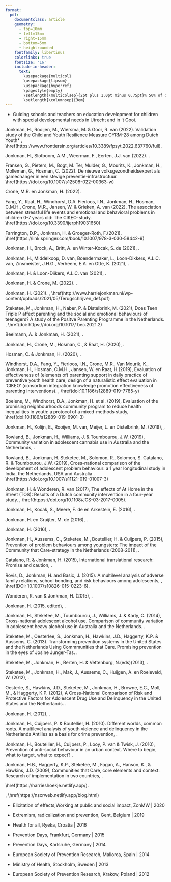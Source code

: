 ```yaml
---
format: 
  pdf: 
    documentclass: article
    geometry:
      - top=10mm
      - left=15mm
      - right=15mm
      - bottom=5mm
      - heightrounded
    fontfamily: libertinus
    colorlinks: true
    fontsize: '16'
    include-in-header: 
      text: |
        \usepackage{multicol}
        \usepackage{lipsum}
        \usepackage{hyperref}
        \pagestyle{empty}
        \setlength{\multicolsep}{2pt plus 1.0pt minus 0.75pt}% 50% of original values
        \setlength{\columnsep}{3em}
---
```

<!-- TITLE -->
\begin{huge}\begin{center}{\bf DR. HARRIE JONKMAN}\end{center}\end{huge}

<!-- CONTACT INFO -->
\begin{center}harriejonkman@xs4all.nl ∙ \href{https://cvharrie.netlify.app/}{Portfolio} ∙ \href{https://github.com/Jonkman1}{Github} ∙ \href{https://www.linkedin.com/in/harrie-jonkman-5224091a/}{LinkedIn}
\end{center}
\vspace{15pt}

<!-- EDUCATION: 1ST BULLET -->
\begin{large}
  {\bf EDUCATION}
  \vspace{3pt}
  \hrule
  \begin{multicols}{2}
    \begin{flushleft}{\bf Harvard University EdX}\end{flushleft}
    \begin{flushright}2021 -2022\end{flushright}
  \end{multicols}
  \vspace{-0.17cm}
  \begin{multicols}{2}
    \begin{flushleft}Certificate of Harvard University EdX \end{flushleft}
  \end{multicols}
  \vspace{-0.25cm}
  \textit{Courses on R basics, visualization, probability, inference  and modeling, productivity tools, wrangling, linear regression, machine learning and capstone}
\end{large}

\vspace{0.2cm}

<!-- EDUCATION: 2ND BULLET -->
\begin{large}
  \begin{multicols}{2}
    \begin{flushleft}{\bf Faculty of Psychology and Pedagogy, Vrije University of Amsterdam, Netherlands}\end{flushleft}
    \begin{flushright}2008 - 2012\end{flushright}
  \end{multicols}
  \vspace{-0.17cm}
  \begin{multicols}{2}
    \begin{flushleft}PhD\end{flushleft}
  \end{multicols}
  \vspace{-0.25cm}
  \textit{Study into the effects of the community prevention strategy Communities  that Care in the Netherlands)}
\end{large}
\vspace{3pt}


<!-- EDUCATION: 3th BULLET -->
\begin{large}
  \begin{multicols}{2}
    \begin{flushleft}{\bf NVO/Organisation of Pedagogy and Educational Studies, Netherlands}\end{flushleft}
    \begin{flushright}2001 - 2003\end{flushright}
  \end{multicols}
  \vspace{-0.17cm}
  \begin{multicols}{2}
    \begin{flushleft}MSc\end{flushleft}
  \end{multicols}
  \vspace{-0.25cm}
  \textit{General and Specialised Orthopedagogy)}
\end{large}
\vspace{3pt}

<!-- EDUCATION: 4th BULLET -->
\begin{large}
  \begin{multicols}{2}
    \begin{flushleft}{\bf University of Grongingen, Netherlands}\end{flushleft}
    \begin{flushright}1979 - 1984\end{flushright}
  \end{multicols}
  \vspace{-0.17cm}
  \begin{multicols}{2}
    \begin{flushleft}Drs, equivalent to MA\end{flushleft}
  \end{multicols}
  \vspace{-0.25cm}
  \textit{Pedagogy and Criminology)}
\end{large}
\vspace{3pt}

<!-- EDUCATION: 5th BULLET -->
\begin{large}
  \begin{multicols}{2}
    \begin{flushleft}{\bf University of Utrecht, Netherlands}\end{flushleft}
    \begin{flushright}1977 - 1979\end{flushright}
  \end{multicols}
  \vspace{-0.17cm}
  \begin{multicols}{2}
    \begin{flushleft}Bachelor\end{flushleft}
  \end{multicols}
  \vspace{-0.25cm}
  \textit{Sociology)}
\end{large}
\vspace{3pt}

<!-- SKILLS -->
\begin{large}{\bf SKILLS}
  \vspace{3pt}
  \hrule
\end{large}
\vspace{-0.16cm}
\begin{large}
**Languages and Tools** - R, Stan/WinBUGS, MLWin, Stata, Bash, Git, Github Actions, Quarto   
**Selected Coursework** - visualization, probability, inference  and modeling, productivity tools, wrangling, linear regression, multilevel analysis, Bayesian statistics, machine learning
\end{large}

<!-- Positions : -->
\begin{large}{\bf Positions}
  \vspace{3pt}
  \hrule
  \begin{large}
  \begin{multicols}{2}
    \begin{flushleft}{\bf \href{https://www.verwey-jonker.nl/}{Verwey-Jonker Institute}}\end{flushleft}
    \begin{flushright}2008-2022\end{flushright}
  \end{multicols}
  \vspace{-0.17cm}
  \begin{multicols}{2}
    \begin{flushleft}\textit{Senior Researcher}\end{flushleft}
    \begin{flushright}Utrecht\end{flushright}\end
  {multicols}
\end{large}
\vspace{-0.16cm}
* Conducting experiments and evaluations of social programs, longitudinal studies, and international comparative studies on youth.

\vspace{7pt}


\begin{large}
  \begin{multicols}{2}
    \begin{flushleft}{\bf \href{https://www.nji.nl/}{Netherlands Youth Institute}}\end{flushleft}
    \begin{flushright}1999-2007\end{flushright}
  \end{multicols}
  \vspace{-0.17cm}
  \begin{multicols}{2}
    \begin{flushleft}\textit{Senior Researcher}\end{flushleft}
    \begin{flushright}Utrecht\end{flushright}\end
  {multicols}
\end{large}
\vspace{-0.16cm}
* Implementing and guiding youth projects and programs in dozens cities, communities and schools in Netherlands, and other countries .


\vspace{7pt}


\begin{large}
  \begin{multicols}{2}
    \begin{flushleft}{\bf \href{https://www.harriejonkman.nl}{Independent}}\end{flushleft}
    \begin{flushright}2000-2003\end{flushright}
  \end{multicols}
  \vspace{-0.17cm}
  \begin{multicols}{2}
    \begin{flushleft}\textit{Clinical Researcher anti-social youngsters}\end{flushleft}
    \begin{flushright}Amsterdam\end{flushright}\end
  {multicols}
\end{large}
\vspace{-0.16cm}
* Conducting reports for juvenile courts

\vspace{7pt}


\begin{large}
  \begin{multicols}{2}
    \begin{flushleft}{\bf \href{https://www.4en5mei.nl/}{Nationaal Comité 4 en 5 mei}}\end{flushleft}
    \begin{flushright}1991-1998\end{flushright}
  \end{multicols}
  \vspace{-0.17cm}
  \begin{multicols}{2}
    \begin{flushleft}\textit{Educationalist in area of Childrens Rights, War and Peace}\end{flushleft}
    \begin{flushright}Amsterdam\end{flushright}\end
  {multicols}
\end{large}
\vspace{-0.16cm}
* Developing, guiding and funding youth projects and programs for schools, musea and youth organisations on second world war, wars and human rights


\vspace{7pt}


\begin{large}
  \begin{multicols}{2}
    \begin{flushleft}{\bf \href{https://gsf.nl/}{Gooise Scholen Federatie}}\end{flushleft}
    \begin{flushright}1986-1990\end{flushright}
  \end{multicols}
  \vspace{-0.17cm}
  \begin{multicols}{2}
    \begin{flushleft}\textit{Educationalist in Special Education}\end{flushleft}
    \begin{flushright}Utrecht and 't Gooi\end{flushright}\end
  {multicols}
\end{large}
\vspace{-0.16cm}
* Guiding schools and teachers on education development for children with special developmental needs in Utrecht and in 't Gooi.  


\vspace{7pt}


\begin{large}
  \begin{multicols}{2}
    \begin{flushleft}{\bf \href{https://www.rug.nl/rechten/organisatie/vakgroepen/straf-cri/onderwijs}{Universiteit van Groningen, vakgroep Criminologie}}\end{flushleft}
    \begin{flushright}1981-1984\end{flushright}
  \end{multicols}
  \vspace{-0.17cm}
  \begin{multicols}{2}
    \begin{flushleft}\textit{Researcher}\end{flushleft}
    \begin{flushright}Utrecht\end{flushright}\end
  {multicols}
\end{large}
\vspace{-0.16cm}
* Conducting research on development of criminal and anti-behaviour in the contexts of family, school and friends and their societal perspective.


\vspace{7pt}


\begin{large}{\bf Other Positions}
  \vspace{3pt}
  \hrule

  \begin{multicols}{2}
    \begin{flushleft}{\bf \href{https://stwt.nl/}{Stichting Westelijke Tuinsteden, Public Education Amsterdam}}\end{flushleft}
    \begin{flushright}2012-2020\end{flushright}
  \end{multicols}
  \vspace{-0.17cm}

  \begin{multicols}{2}
    \begin{flushleft}\textit{Vice chair Steering Committee}\end{flushleft}
    \begin{flushright}Utrecht\end{flushright}\end
  {multicols}
\end{large}
\vspace{-0.16cm}
*Vice chair of the Steering Committee of the Stichting Openbaar Basisonderwijs Westelijke Tuinsteden, for 16 schools of primary public education in Amsterdam.


\vspace{7pt}


\begin{large}
  \begin{multicols}{2}
    \begin{flushleft}{\bf \href{https://www.nji.nl/}{Stichting Orion, Special Education Amsterdam}}\end{flushleft}
    \begin{flushright}2004-2012\end{flushright}
  \end{multicols}
  \vspace{-0.17cm}
  \begin{multicols}{2}
    \begin{flushleft}\textit{Member Steering Committe}\end{flushleft}
    \begin{flushright}Utrecht\end{flushright}\end
  {multicols}
\end{large}
\vspace{-0.16cm}
*Member of Steering Committee of Stichting Orion, for 9 schools of primary and secondary special education. We build up this public school organisation for children with special developmental problems in Amsterdam.


\vspace{7pt}


  \begin{multicols}{2}
    \begin{flushleft}{\bf \href{https://www.harriejonkman.nl}{Independent}}\end{flushleft}
    \begin{flushright}2000-2003\end{flushright}
  \end{multicols}
  \vspace{-0.17cm}
  \begin{multicols}{2}
    \begin{flushleft}\textit{Clinical Researcher anti-social youngsters}\end{flushleft}
    \begin{flushright}Amsterdam\end{flushright}\end
  {multicols}
\vspace{-0.16cm}
* Conducting reports for juvenile courts

\vspace{7pt}


  \begin{multicols}{2}
    \begin{flushleft}{\bf \href{https://www.4en5mei.nl/}{Nationaal Comité 4 en 5 mei}}\end{flushleft}
    \begin{flushright}1991-1998\end{flushright}
  \end{multicols}
  \vspace{-0.17cm}
  \begin{multicols}{2}
    \begin{flushleft}\textit{Educationalist in area of Childrens Rights, War and Peace}\end{flushleft}
    \begin{flushright}Amsterdam\end{flushright}\end
  {multicols}
\vspace{-0.16cm}
* Developing, guiding and funding youth projects and programs for schools, musea and youth organisations on second world war, wars and human rights


\vspace{7pt}



  \begin{multicols}{2}
    \begin{flushleft}{\bf \href{https://gsf.nl/}{Gooise Scholen Federatie}}\end{flushleft}
    \begin{flushright}1986-1990\end{flushright}
  \end{multicols}
  \vspace{-0.17cm}
  \begin{multicols}{2}
    \begin{flushleft}\textit{Educationalist in Special Education}\end{flushleft}
    \begin{flushright}Utrecht and 't Gooi\end{flushright}\end
  {multicols}
\end{large}
\vspace{-0.16cm}
* Guiding schools and teachers on education development for children with special developmental needs in Utrecht and in 't Gooi.  


<!-- RESEARCH GRANTS AND AWARDS :  -->
\begin{large}{\bf Research Grants and Awards}
  \vspace{3pt}
  \hrule
  \begin{multicols}{2}
    \begin{flushleft}{\bf \href{https://www.nro.nl/}{NWO/NRO}}\end{flushleft}
    \begin{flushright}03/2021 – 8/2021\end{flushright}
  \end{multicols}
  \vspace{-0.17cm}
  \begin{multicols}{2}
    \begin{flushleft}\textit{Principal Investigator Knowledge synthese Education-Youth(care)}\end
    {flushleft}\begin{flushright}€ 81.022.,- \end
    {flushright}
  \end{multicols}


\vspace{7pt}


\begin{multicols}{2}
    \begin{flushleft}{\bf \href{https://www.zonmw.nl/nl/}{ZonMW Medical and Health Research Council}}\end{flushleft}
    \begin{flushright}10/2019 – 4/2021\end{flushright}
  \end{multicols}
  \vspace{-0.17cm}
  \begin{multicols}{2}
    \begin{flushleft}\textit{Principal Investigator Working on the future of Youth care}\end
    {flushleft}\begin{flushright}€ 149.440,- \end
    {flushright}
  \end{multicols}

\vspace{7pt}


\begin{multicols}{2}
    \begin{flushleft}{\bf \href{https://www.nro.nl/}{NRO}}\end{flushleft}
    \begin{flushright}10/2018-9/2021\end{flushright}
  \end{multicols}
  \vspace{-0.17cm}
  \begin{multicols}{2}
    \begin{flushleft}\textit{Principal Investigator IRON; Development of Identity, Radicalization and Education}\end
    {flushleft}
    \begin{flushright}€ 435.519,-  \end
    {flushright}
  \end{multicols}

\vspace{7pt}


\begin{multicols}{2}
    \begin{flushleft}{\bf \href{https://www.deverrebergen.nl/}{Stichting De Verre Bergen}}\end{flushleft}
    \begin{flushright}1/2014–12/2018\end{flushright}
  \end{multicols}
  \vspace{-0.17cm}
  \begin{multicols}{2}
    \begin{flushleft}\textit{Principal Investigator Peuter College, Effect of a preschool program in an urban context}\end
    {flushleft}
    \begin{flushright}€291.950,-  \end
    {flushright}
  \end{multicols}

\vspace{7pt}


\begin{multicols}{2}
    \begin{flushleft}{\bf \href{https://www.dnb.com/business-directory/company-profiles.ministerie_van_onderwijs_wetenschap_cultuur__sport.0725f84f9bab30462628b87a4d92c3de.html}{Ministry of Education Curacao, Netherlands Antilles}}\end{flushleft}
    \begin{flushright}1/2004–12/2006\end{flushright}
  \end{multicols}
  \vspace{-0.17cm}
  \begin{multicols}{2}
    \begin{flushleft}\textit{Principal Investigator Communities that Care in the Antilles}\end
    {flushleft}
    \begin{flushright}€350.000,-  \end
    {flushright}
  \end{multicols}

\vspace{7pt}


\begin{multicols}{2}
    \begin{flushleft}{\bf \href{https://www.rijksoverheid.nl/ministeries/ministerie-van-justitie-en-veiligheid}{Ministry of Justice/VWS of the Netherlands}}\end{flushleft}
    \begin{flushright}1/2000–12/2006\end{flushright}
  \end{multicols}
  \vspace{-0.17cm}
  \begin{multicols}{2}
    \begin{flushleft}\textit{Principal Investigator Communities that Care in the Netherlands}\end
    {flushleft}
    \begin{flushright}€600.000,-  \end
    {flushright}
  \end{multicols}

\vspace{7pt}


\begin{multicols}{2}
    \begin{flushleft}{\bf \href{https://regieorgaan-sia.nl/}{Regieorgaan-SIA}}\end{flushleft}
    \begin{flushright}9/2017–9/2021\end{flushright}
  \end{multicols}
  \vspace{-0.17cm}
  \begin{multicols}{2}
    \begin{flushleft}\textit{Project Leader Support vulnerable youth (16-20 years) on their way to adulthood}\end
    {flushleft}
    \begin{flushright}€700.000,-  \end
    {flushright}
  \end{multicols}

\vspace{7pt}


\begin{multicols}{2}
    \begin{flushleft}{\bf \href{https://www.zonmw.nl/nl/}{ZonMW Medical and Health Research Council}}\end{flushleft}
    \begin{flushright}8/2016– 8/2019\end{flushright}
  \end{multicols}
  \vspace{-0.17cm}
  \begin{multicols}{2}
    \begin{flushleft}\textit{Project Leader CIKEO-project. Effective elements of preventive interventions for parents}\end
    {flushleft}
    \begin{flushright}€700.000,-  \end
    {flushright}
  \end{multicols}

\vspace{7pt}


\begin{multicols}{2}
    \begin{flushleft}{\bf \href{https://www.deverrebergen.nl/}{De Verre Bergen}}\end{flushleft}
    \begin{flushright}1/2011–12/2015\end{flushright}
  \end{multicols}
  \vspace{-0.17cm}
  \begin{multicols}{2}
    \begin{flushleft}\textit{Project Leader Vakmanstad, Effects of a school intervention}\end
    {flushleft}
    \begin{flushright}€264.175,-  \end
    {flushright}
  \end{multicols}

\vspace{7pt}


\begin{multicols}{2}
    \begin{flushleft}{\bf \href{https://english.rvo.nl/subsidies-programmes/horizon-europe-research-and-innovation#}{European Commission}}\end{flushleft}
    \begin{flushright}1/2010–12/2013\end{flushright}
  \end{multicols}
  \vspace{-0.17cm}
  \begin{multicols}{2}
    \begin{flushleft}\textit{Project Leader Effective environmental strategies for the prevention of adolescent alcohol abuse in Europe}\end
    {flushleft}
    \begin{flushright}€2.025.953,-  \end
    {flushright}
  \end{multicols}

\vspace{7pt}


\begin{multicols}{2}
    \begin{flushleft}{\bf \href{https://www.zonmw.nl/nl/}{ZonMW Medical and Health Research Council}}\end{flushleft}
    \begin{flushright}1/2010–12/2014\end{flushright}
  \end{multicols}
  \vspace{-0.17cm}
  \begin{multicols}{2}
    \begin{flushleft}\textit{Project Leader Effectiveness study ‘Thuis op Straat’ (Home on the street)}\end
    {flushleft}
    \begin{flushright}€350.000,-  \end
    {flushright}
  \end{multicols}

\vspace{7pt}


\begin{multicols}{2}
    \begin{flushleft}{\bf \href{https://www.zonmw.nl/nl/}{ZonMW Medical and Health Research Council}}\end{flushleft}
    \begin{flushright}1/2010–12/2014\end{flushright}
  \end{multicols}
  \vspace{-0.17cm}
  \begin{multicols}{2}
    \begin{flushleft}\textit{Community Prevention System Change: a binational study US-the Netherlands}\end
    {flushleft}
    \begin{flushright}€100.000,-   \end
    {flushright}
  \end{multicols}

\vspace{7pt}


\begin{multicols}{2}
    \begin{flushleft}{\bf \href{https://www.zonmw.nl/nl/}{ZonMW Medical and Health Research Council}}\end{flushleft}
    \begin{flushright}1/2010–12/2014\end{flushright}
  \end{multicols}
  \vspace{-0.17cm}
  \begin{multicols}{2}
    \begin{flushleft}\textit{Communities that Care: Effectiveness of a community prevention strategy in the Netherlands}\end
    {flushleft}
    \begin{flushright}€850.000,-  \end
    {flushright}
  \end{multicols}

\vspace{7pt}



\begin{multicols}{2}
    \begin{flushleft}{\bf \href{https://nida.nih.gov/}{National Institute on Drug Abuse}}\end{flushleft}
    \begin{flushright}4/2015–6/2015\end{flushright}
  \end{multicols}
  \vspace{-0.17cm}
  \begin{multicols}{2}
    \begin{flushleft}\textit{ Scholarship award as 'Distinguished Researcher'}
    \end{flushleft}
  \end{multicols}
\end{large}

\vspace{7pt}

<!--  Publications: -->
\begin{large}
  {\bf Publications Selection}
  \vspace{3pt}
  \hrule
\end{large}

Jonkman, H., Rooijen, M., Wiersma, M. & Goor, R. van (2022). Validation study of the Child and Youth Resilience Measure CYRM-28 among Dutch Youth* , 
\emph{Frontiers in Psychiatry} 
\href(https://www.frontiersin.org/articles/10.3389/fpsyt.2022.637760/full). 

Jonkman, H., Slotboom, A.M., Weerman, F., Eerten, J.J. van (2022). 
\emph{Onderwijs, identiteitsontwikkeling bij jongeren en hun omgang met idealen. Een studie naar het ontstaan van radicalisering in de vroege adolescentie en de rol van onderwijs hierin. Utrecht: Verwey-Jonker Instituut}.
  
Fransen, G., Pieters, M., Bogt, M. Ter, Mulder, G., Mourits, K., Jonkman, H., Molleman, G., Hosman, C. (2022). De nieuwe volksgezondheidsexpert als gamechanger in een stevige preventie-infrastructuur. 
\emph{TSG Tijdschr Gezondheidswet, 100 (Suppl 3): S129-S133} \href(https://doi.org/10.1007/s12508-022-00363-w)

Crone, M.R. en Jonkman, H. (2022). 
\emph{Programma’s, praktijk en professionals. Werkzame elementen in preventieve opvoedinterventies. Utrecht: Verwey-Jonker Instituut}

Fang, Y., Raat, H., Windhorst, D.A. Fierloos, I.N., Jonkman, H., Hosman, C.M.H., Crone, M.R., Jansen, W. & 
Grieken, A. van (2022). The association between stressful life events and emotional and behavioral problems in children 0-7 years old: The CIKEO-study. 
\emph{International Journal of Environment Research and Public Health, 
19, 1650} 
\href(https://doi.org/10.3390/ijerph19031650)

Farrington, D.P., Jonkman, H. & Groeger-Roth, F.(2021). \emph{Delinquency and Substance Use in Europe: Understanding Risk and Protective Factors. New York: Springer}
\href(https://link.springer.com/book/10.1007/978-3-030-58442-9)

Jonkman, H., Brock, A., Britt, A. en Winter-Kocak, S. de (2021), 
\emph{Kennis versterken over de verbinding tussen onderwijs en jeugdhulp. Naar een nieuwe onderzoeksprogrammering. Utrecht: NRO/ ZonMw/Verwey-Jonker Instituut}.

Jonkman, H., Middelkoop, D. van, Boendermaker, L., Loon-Dikkers, A.L.C. van, Zinsmeister, J.H.G., Verheem, 
E.A. en Otte, K. (2021), 
\emph{Werken aan de toekomst van JeugdzorgPlus. Samenvattend rapport. Utecht: Verwey-Jonker Instituut}.

Jonkman, H. & Loon-Diikers, A.L.C. van (2021), 
\emph{Werken aan de toekomst van JeugdzorgPlus. Het bredere arbeidsperspectief. Utrecht: Verwey-Jonker Instituut}. 

Jonkman, H. & Crone, M. (2022). 
\emph{Programma’s, praktijk en professionals. Werkzame elementen in preventieve opvoedinterventies. Utrecht: Verwey-Jonker Instituut}.

Jonkman, H. (2021). 
\emph{Terugschrijven. Over kennis, ontwikkeling en democratie. Amsterdam}, \href(http://www.harriejonkman.nl/wp-content/uploads/2021/05/Terugschrijven_def.pdf)

Steketee, M., Jonkman, H., Naber, P. & Distelbrink, M. (2021), Does Teen Triple P affect parenting and the social and emotional behaviours of teenagers? A study of the Positve Parenting Programme in the Netherlands. 
\emph{Behaviour Change, First View, p.1-14}, 
\href(doi: https://doi.org/10.1017/ bec.2021.2)

Beelmann, A. & Jonkman, H. (2021),
\emph{Preventie van radicalisering en extremisme. Een kennisbestand voor het Hoger Onderwijs. Utrecht: Verwey-Jonker Instituut}.

Jonkman, H., Crone, M., Hosman, C., & Raat, H. (2020), \emph{Overzicht, samenvatting en conclusies. Werkzame elementen in preventieve opvoedinterventies. Utrecht: Verwey-Jonker Instituut}.

Hosman, C. & Jonkman, H. (2020), 
\emph{Werken aan publieke en maatschappelijke impact. Werkzame elementen in preventieve opvoedinterventies. Utrecht: Verwey-Jonker Instituut}.

Windhorst, D.A., Fang, Y., Fierloos, I.N., Crone, M.R., Van Mourik, K., Jonkman, H., Hosman, C.M.H., Jansen, 
W. en Raat, H.(2019), Evaluation of effectiveness of (elements of) parenting support in daily practice of preventive youth health care; design of a naturalistic effect evaluation in ‘CIKEO’ (consortium integration knowledge promotion effectiveness of parenting interventions). 
\emph{BMC Public Health 19, 1462},
\href(doi:10.1186/s12889-019-7785-y)

Boelens, M., Windhorst, D.A., Jonkman, H. et al. (2019), Evaluation of the promising neighbourhoods community program to reduce health inequalities in youth: a protocol of a mixed-methods study, 
\emph{BMC Public Health 19, 555} \href(doi:10.1186/s12889-019-6901-3)

Jonkman, H., Kolijn, E., Rooijen, M. van, Meijer, L. en Distelbrink, M. (2019), 
\emph{Investeren in de Toekomst. De effecten van het Peutercollege (2013-2018). Utrecht: Verwey-Jonker Instituut}, 

Rowland, B., Jonkman, H., Williams, J. & Toumbourou, J.W. (2019), Community variation in adolescent cannabis use in Australia and the Netherlands,
\emph{Addictive Behaviors, 9, 204-209}.

Rowland, B., Jonkman, H. Steketee, M., Solomon, R., Solomon, S. Catalano, R. & Toumbourou, J.W. (2019), 
Cross-national comparison of the development of adolescent problem behaviour: a 1 year longitudinal study in India, the Netherlands, USA and Australia 
\emph{Prevention Science}. \href(https://doi.org/10.1007/s11121-019-01007-3)

Jonkman, H. & Wonderen, R. van (2017), The effects of At Home in the Street (TOS): Results of a Dutch community intervention in a four-year study. 
\emph{Jounal of Children’s Services. Vol. 12, Issue: 1, pp 32-46}, 
\href(htpps://doi.org/10.1108/JCS-03-2017-0005).

Jonkman, H., Kocak, S., Meere, F. de en Arkestein, E. (2016),
\emph{Over vrijheid onderhouden. Evaluatie BZK subsidie Nationaal Comitë 4 en 5 mei. Utrecht: Verwey-Jonker Instituut}. 

Jonkman, H. en Gruijter, M. de (2016),
\emph{Onderzoek Rotterdam Vakmanstad 2012-2015. Utrecht: De Verre Bergen/Verwey-Jonker Instituut}.

Jonkman, H. (2016), 
\emph{Ogen blikken op boeken. Over kennis en ontwikkeling in 2015. Amsterdam}. 

Jonkman, H., Aussems, C., Steketee, M., Boutellier, H. & Cuijpers, P. (2015), Prevention of problem behaviours among youngsters: The impact of the Community that Care-strategy in the Netherlands (2008-2011),
\emph{International Journal of Developmental Studies, 9, 37-52}.

Catalano, R. & Jonkman, H. (2015), International translational research: Promise and caution,
\emph{Guest editorial in: International Journal of Developmental Studies, 9, 1-4}.

Rovis, D., Jonkman, H. and Basic, J. (2015). A multilevel analysis of adverse family relations, school bonding, and risk behaviours among adolescents, 
\emph{Journal of Child and Family Studies}, 
\href(DOI: 10.1007/s10826-015-0223-6). 

Wonderen, R. van & Jonkman, H. (2015), 
\emph{De effecten van Thuis Op Straat. Resultaten van een vierjarige studie.Utrecht: Verwey-Jonker Instituut}.

Jonkman, H. (2015, edited), 
\emph{Prävention seelischer,emotionaler und verhaltensbezogener Störungen bei jungen Menschen: Fortschritte und Möglichkeiten. Edited version DPT-I, Hannover, Germany}. 

Jonkman, H., Steketee, M., Toumbourou, J., Williams, J. & Karly, C. (2014), Cross-national adolescent alcohol use. Comparison of community variation in adolescent heavy alcohol use in Australia and the Netherlands. 
\emph{Health Promotion International,29(1): 109-117}.

Steketee, M., Oesterlee, S., Jonkman, H., Hawkins, J.D., Haggerty, K.P. & Aussems, C. (2013). Transforming prevention systems in the United States and the Netherlands Using Commmunities that Care. Promising prevention in the eyes of Josine Junger-Tas. 
\emph{European Journal of Criminal Policy and Research, 19(2), 99-116}.

Steketee, M., Jonkman, H., Berten, H. & Vettenburg, N.(eds)(2013), 
\emph{Alcohol Use Among Adolescents in Europe’. Environmental Research and Preventive Actions. Utrecht: Verwey-Jonker Institute}. 

Steketee, M., Jonkman, H., Mak, J., Aussems, C., Huijgen, A. en Roeleveld, W. (2012), 
\emph{Communities Thtat Care in Nederlandse steden. Resultaten van een vierjarige experimentele studie. Utrecht: Verwey-Jonker Instituut}.

Oesterle, S., Hawkins, J.D., Steketee, M., Jonkman, H., Browne, E.C., Moll, M., & Haggerty, K.P. (2012), A Cross-National Comparison of Risk and Protective Factors for Adolescent Drug Use and Delinquency in the United States and the Netherlands. 
\emph{Journal of Drug Issues, vol. 42, p. 337-357}. 

Jonkman, H. (2012), 
\emph{Some years of Communities that Care. Learning from a social experiment, Vrije University Amsterdam/Seattle}. 

Jonkman, H., Cuijpers, P. & Boutellier, H. (2010). Different worlds, common roots. A multilevel analysis of youth violence and delinquency in the Netherlands Antilles as a basis for crime prevention, 
\emph{Wellbeing and social policy, 6(2), 2010, 25-45}. 

Jonkman, H., Boutellier, H., Cuijpers, P., Looy, P. van & Twisk, J. (2010), Prevention of anti-social behaviour in an urban context. Where to begin, what to target, what to expect? 
\emph{Crime Prevention and Community Safety, 
13(2), 102-118}. 

Jonkman, H.B., Haggerty, K.P., Steketee, M., Fagan, A., Hanson, K., & Hawkins, J.D. (2009), Communities that Care, core elements and context: Research of implementation in two countries, 
\emph{Social Development Issues, 30(3), 42-57}. 

<!--  Additional: -->
\begin{large}
  {\bf Additional}
  \vspace{3pt}
  \hrule
\end{large}


\emph{Harrie's Hoekje, my blog on developments in modern data analysis}
\href(https://harrieshoekje.netlify.app/).

\emph{NSC-R Workshops, I developed a blog for weekly data analysis blog on data science using R, Netherlands Centre for the Study on Crime and Law Enforcement}, \href(https://nscrweb.netlify.app/blog.html) 


<!--  Presentations: -->
\begin{large}
  {\bf Presentations selection}
  \vspace{3pt}
  \hrule
\end{large}
- Elicitation of effects;Working at public and social impact, ZonMW | 2020 

- Extremism, radicalization and prevention, Gent, Belgium | 2019

- Health for all, Ryeka, Croatia | 2016

- Prevention Days, Frankfurt, Germany | 2015

- Prevention Days, Karlsruhe, Germany | 2014

- European Society of Prevention Research, Mallorca, Spain | 2014

- Ministry of Health, Stockholm, Sweden | 2013

- European Society of Prevention Research, Krakow, Poland | 2012

